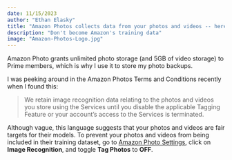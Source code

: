 ```yaml
---
date: 11/15/2023
author: "Ethan Elasky"
title: "Amazon Photos collects data from your photos and videos -- here's how to disable this"
description: "Don't become Amazon's training data"
image: "Amazon-Photos-Logo.jpg"
---
```


Amazon Photo grants unlimited photo storage (and 5GB of video storage) to Prime members, which is why I use it to store my photo backups.

I was peeking around in the Amazon Photos Terms and Conditions recently when I found this:

> We retain image recognition data relating to the photos and videos you store using the Services until you disable the applicable Tagging Feature or your account's access to the Services is terminated.

Although vague, this language suggests that your photos and videos are fair targets for their models. To prevent your photos and videos from being included in their training dataset, go to [Amazon Photo Settings](https://www.amazon.com/photos/settings), click on **Image Recognition**, and toggle **Tag Photos** to **OFF**.
